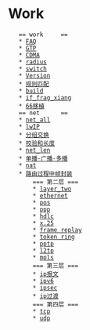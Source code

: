 = Work =
	== work 	==
	* [[FAQ]]
	* [[GTP]]
	* [[CDMA]]
	* [[radius]]
	* [[switch]]
	* [[Version]]
	* [[规则匹配]]
	* [[build]]
	* [[if_frag_xiang]]
	* [[66移植]]
	== net		==
	* [[net_all]]
	* [[lwIP]]
	* [[分组交换]]
	* [[校验和长度]]
	* [[net_len]]
	* [[单播-广播-多播]]
	* [[nat]]
	* [[路由过程中帧封装]]
		=== 第二层 ===
		* [[layer_two]]
		* [[ethernet]]
		* [[pos]]
		* [[ppp]]
		* [[hdlc]]
		* [[x.25]]
		* [[frame replay]]
		* [[token ring]]
		* [[pptp]]
		* [[l2tp]]
		* [[mpls]]
		=== 第三层 ===
		* [[ip报文]]
		* [[ipv6]]
		* [[ipsec]]
		* [[ip过渡]]
		=== 第四层 ===
		* [[tcp]]
		* [[udp]]
